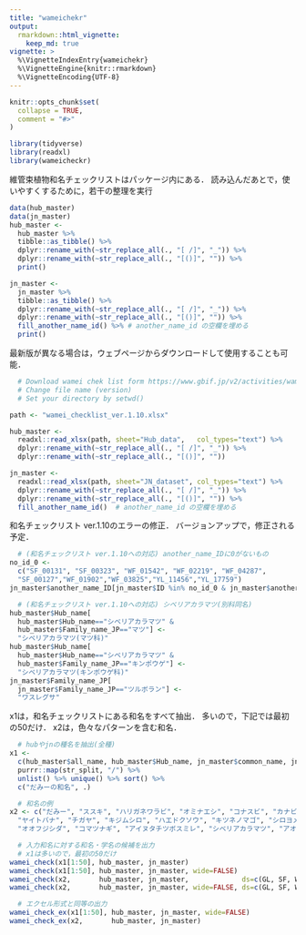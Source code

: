 ```yaml
---
title: "wameichekr"
output: 
  rmarkdown::html_vignette:
    keep_md: true
vignette: >
  %\VignetteIndexEntry{wameichekr}
  %\VignetteEngine{knitr::rmarkdown}
  %\VignetteEncoding{UTF-8}
---
```


```r
knitr::opts_chunk$set(
  collapse = TRUE,
  comment = "#>"
)
```


```r
library(tidyverse)
library(readxl)
library(wameicheckr)
```

維管束植物和名チェックリストはパッケージ内にある．
読み込んだあとで，使いやすくするために，若干の整理を実行
```r
data(hub_master)
data(jn_master)
hub_master <- 
  hub_master %>%
  tibble::as_tibble() %>%
  dplyr::rename_with(~str_replace_all(., "[ /]", "_")) %>%
  dplyr::rename_with(~str_replace_all(., "[()]", "")) %>%
  print()

jn_master <- 
  jn_master %>%
  tibble::as_tibble() %>%
  dplyr::rename_with(~str_replace_all(., "[ /]", "_")) %>%
  dplyr::rename_with(~str_replace_all(., "[()]", "")) %>%
  fill_another_name_id() %>% # another_name_id の空欄を埋める
  print()
```


最新版が異なる場合は，ウェブページからダウンロードして使用することも可能．
```r
  # Download wamei chek list form https://www.gbif.jp/v2/activities/wamei_checklist.html
  # Change file name (version)
  # Set your directory by setwd()

path <- "wamei_checklist_ver.1.10.xlsx"

hub_master <-
  readxl::read_xlsx(path, sheet="Hub_data",   col_types="text") %>%
  dplyr::rename_with(~str_replace_all(., "[ /]", "_")) %>%
  dplyr::rename_with(~str_replace_all(., "[()]", ""))

jn_master <- 
  readxl::read_xlsx(path, sheet="JN_dataset", col_types="text") %>% 
  dplyr::rename_with(~str_replace_all(., "[ /]", "_")) %>%
  dplyr::rename_with(~str_replace_all(., "[()]", "")) %>%
  fill_another_name_id()  # another_name_id の空欄を埋める
```


和名チェックリスト ver.1.10のエラーの修正．
バージョンアップで，修正される予定．
```r
  # (和名チェックリスト ver.1.10への対応) another_name_IDに0がないもの
no_id_0 <- 
  c("SF_00131", "SF_00323", "WF_01542", "WF_02219", "WF_04287", 
  "SF_00127","WF_01902","WF_03825","YL_11456","YL_17759")
jn_master$another_name_ID[jn_master$ID %in% no_id_0 & jn_master$another_name_ID != 0] <- 0

  # (和名チェックリスト ver.1.10への対応) シベリアカラマツ(別科同名)
hub_master$Hub_name[
  hub_master$Hub_name=="シベリアカラマツ" &
  hub_master$Family_name_JP=="マツ"] <- 
  "シベリアカラマツ(マツ科)"
hub_master$Hub_name[
  hub_master$Hub_name=="シベリアカラマツ" &
  hub_master$Family_name_JP=="キンポウゲ"] <- 
  "シベリアカラマツ(キンポウゲ科)"
jn_master$Family_name_JP[
  jn_master$Family_name_JP=="ツルボラン"] <- 
  "ワスレグサ"
```

x1は，和名チェックリストにある和名をすべて抽出．
多いので，下記では最初の50だけ．
x2は，色々なパターンを含む和名．
```r
  # hubやjnの種名を抽出(全種)
x1 <- 
  c(hub_master$all_name, hub_master$Hub_name, jn_master$common_name, jn_master$another_name) %>%
  purrr::map(str_split, "/") %>%
  unlist() %>% unique() %>% sort() %>%
  c("だみーの和名", .)

  # 和名の例
x2 <- c("だみー", "ススキ", "ハリガネワラビ", "オミナエシ", "コナスビ", "カナビキソウ", 
  "ヤイトバナ", "チガヤ", "キジムシロ", "ハエドクソウ", "キツネノマゴ", "シロヨメナ", 
  "オオフジシダ", "コマツナギ", "アイヌタチツボスミレ", "シベリアカラマツ", "アオイモドキ")

  # 入力和名に対する和名・学名の候補を出力
  # x1は多いので，最初の50だけ
wamei_check(x1[1:50], hub_master, jn_master)
wamei_check(x1[1:50], hub_master, jn_master, wide=FALSE)
wamei_check(x2,       hub_master, jn_master,             ds=c(GL, SF, WF))
wamei_check(x2,       hub_master, jn_master, wide=FALSE, ds=c(GL, SF, WF))

  # エクセル形式と同等の出力
wamei_check_ex(x1[1:50], hub_master, jn_master, wide=FALSE)
wamei_check_ex(x2,       hub_master, jn_master)
```
